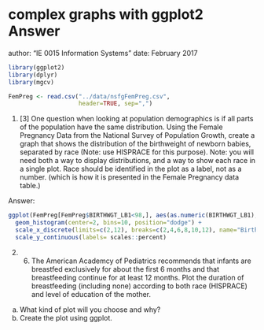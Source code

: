 complex graphs with ggplot2 Answer
===========================
author: "IE 0015 Information Systems"
date: February 2017

```r
library(ggplot2)
library(dplyr)
library(mgcv)
```
```r
FemPreg <- read.csv("../data/nsfgFemPreg.csv",
                    header=TRUE, sep=",")
```


1.  [3] One question when looking at population demographics is if all parts of the population have the same distribution. Using the Female Pregnancy Data from the National Survey of Population Growth, create a graph that shows the distribution of the birthweight of newborn babies, separated by race (Note: use HISPRACE for this purpose).  Note: you will need both a way to display distributions, and a way to show each race in a single plot. Race should be identified in the plot as a label, not as a number. (which is how it is presented in the Female Pregnancy data table.)

Answer:
```r
ggplot(FemPreg[FemPreg$BIRTHWGT_LB1<98,], aes(as.numeric(BIRTHWGT_LB1), ..density..,  linetype=as.factor(HISPRACE), fill=as.factor(HISPRACE))) + 
  geom_histogram(center=2, bins=10, position="dodge") +
  scale_x_discrete(limits=c(2,12), breaks=c(2,4,6,8,10,12), name="Birthweight (lbs)") +
  scale_y_continuous(labels= scales::percent)

```

2.  (6) The American Academcy of Pediatrics recommends that infants are breastfed exclusively for about the first 6 months and that breastfeeding continue for at least 12 months.  Plot the duration of breastfeeding (including none) according to both race (HISPRACE) and level of education of the mother.
  a.  What kind of plot will you choose and why?
  b.  Create the plot using ggplot.  
